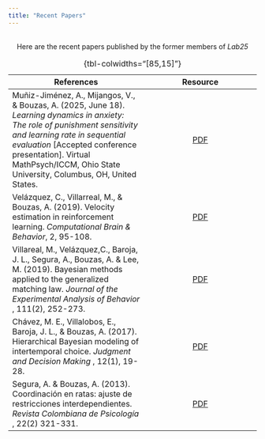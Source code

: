 ```yaml
---
title: "Recent Papers"
---
```

</br>
<center> <p1>  Here are the recent papers  published by the former members of <i> Lab25 </i> </center>

| References | Resource |
|------------|:--------:|
| Muñiz-Jiménez, A., Mijangos, V., & Bouzas, A. (2025, June 18). <i> Learning dynamics in anxiety: The role of punishment sensitivity and learning rate in sequential evaluation </i>[Accepted conference presentation]. Virtual MathPsych/ICCM, Ohio State University, Columbus, OH, United States. | [PDF](/docs/thesis/Paper_alicia.pdf) |
| Velázquez, C., Villarreal, M., & Bouzas, A. (2019). Velocity estimation in reinforcement learning.  <i> Computational Brain & Behavior</i>, 2, 95-108. | [PDF](https://www.biorxiv.org/content/10.1101/432492v3) |
| Villareal, M., Velázquez,C., Baroja, J. L., Segura, A., Bouzas, A. & Lee, M. (2019). Bayesian methods applied to the generalized matching law. <i> Journal of the Experimental Analysis of Behavior </i>, 111(2), 252-273.| [PDF](https://psycnet.apa.org/record/2019-09657-001) |
| Chávez, M. E., Villalobos, E., Baroja, J. L., & Bouzas, A. (2017). Hierarchical Bayesian modeling of intertemporal choice. <i> Judgment and Decision Making </i>, 12(1), 19-28. |  [PDF](https://link.springer.com/article/10.1007/s42113-019-00026-1) |
| Segura, A. & Bouzas, A. (2013). Coordinación en ratas: ajuste de restricciones interdependientes. <i> Revista Colombiana de Psicología </i>, 22(2) 321-331. |   [PDF](https://dialnet.unirioja.es/servlet/articulo?codigo=4703321) |

: {tbl-colwidths="[85,15]"}